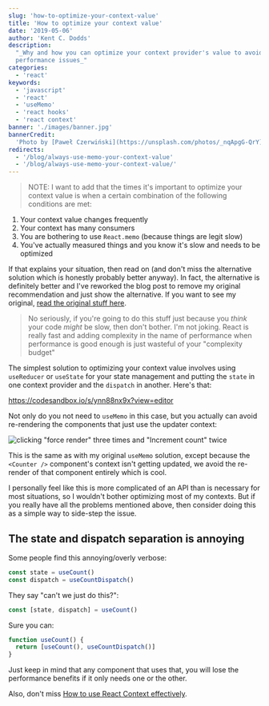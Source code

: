 ```yaml
---
slug: 'how-to-optimize-your-context-value'
title: 'How to optimize your context value'
date: '2019-05-06'
author: 'Kent C. Dodds'
description:
  "_Why and how you can optimize your context provider's value to avoid
  performance issues_"
categories:
  - 'react'
keywords:
  - 'javascript'
  - 'react'
  - 'useMemo'
  - 'react hooks'
  - 'react context'
banner: './images/banner.jpg'
bannerCredit:
  'Photo by [Paweł Czerwiński](https://unsplash.com/photos/_nqApgG-QrY)'
redirects:
  - '/blog/always-use-memo-your-context-value'
  - '/blog/always-use-memo-your-context-value/'
---
```


> NOTE: I want to add that the times it's important to optimize your context
> value is when a certain combination of the following conditions are met:

1. Your context value changes frequently
2. Your context has many consumers
3. You are bothering to use `React.memo` (because things are legit slow)
4. You've actually measured things and you know it's slow and needs to be
   optimized

If that explains your situation, then read on (and don't miss the alternative
solution which is honestly probably better anyway). In fact, the alternative is
definitely better and I've reworked the blog post to remove my original
recommendation and just show the alternative. If you want to see my original,
[read the original stuff here](https://github.com/kentcdodds/kentcdodds.com/blob/319db97260078ea4c263e75166f05e2cea21ccd1/content/blog/how-to-optimize-your-context-value/index.md).

> No seriously, if you're going to do this stuff just because you _think_ your
> code _might_ be slow, then don't bother. I'm not joking. React is really fast
> and adding complexity in the name of performance when performance is good
> enough is just wasteful of your "complexity budget"

The simplest solution to optimizing your context value involves using
`useReducer` or `useState` for your state management and putting the `state` in
one context provider and the `dispatch` in another. Here's that:

https://codesandbox.io/s/ynn88nx9x?view=editor

Not only do you not need to `useMemo` in this case, but you actually can avoid
re-rendering the components that just use the updater context:

![clicking "force render" three times and "Increment count" twice](./images/split-contexts.gif)

This is the same as with my original `useMemo` solution, except because the
`<Counter />` component's context isn't getting updated, we avoid the re-render
of that component entirely which is cool.

I personally feel like this is more complicated of an API than is necessary for
most situations, so I wouldn't bother optimizing most of my contexts. But if you
really have all the problems mentioned above, then consider doing this as a
simple way to side-step the issue.

## The state and dispatch separation is annoying

Some people find this annoying/overly verbose:

```javascript
const state = useCount()
const dispatch = useCountDispatch()
```

They say "can't we just do this?":

```javascript
const [state, dispatch] = useCount()
```

Sure you can:

```javascript
function useCount() {
  return [useCount(), useCountDispatch()]
}
```

Just keep in mind that any component that uses that, you will lose the
performance benefits if it only needs one or the other.

Also, don't miss
[How to use React Context effectively](/blog/how-to-use-react-context-effectively).
